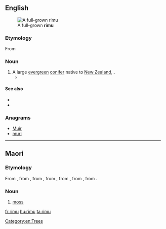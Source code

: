 ==English==
[[File:Rimu-Waitakere.jpg|thumb|A full-grown '''rimu''']]

===Etymology===

From {{etyl|mi|en}}

===Noun===
{{en-noun|rimu}}

# A large [[evergreen]] [[conifer]] native to [[New Zealand]], {{taxlink|Dacrydium cupressinum|species}}.
#* {{quote-news|2009|January 31|Susan Gough Henly|Paddling in New Zealand’s nirvana|Toronto Star|url=http://www.thestar.com/Travel/article/578669
|passage=Leaving the kayaks at Onetahuti Beach, Maori for “to run along the sand,” we amble along the beach before climbing over a lush headland, dense with kawa kawa trees, '''rimu''' pine, silver ferns and flowering tea-trees, to view the sweeping beach in front of the Awaroa estuary.}}

====See also====
* {{pedia|Rimu (tree)}}
* {{specieslite|Dacrydium cupressum}}

===Anagrams===
* [[Muir#English|Muir]]
* [[muri#English|muri]]

[[Category:en:Trees]]

----

==Maori==

===Etymology===
From {{etyl|poz-pep-pro|mi}} {{recons|rimu|lang=poz-pep-pro}}, from {{etyl|poz-pnp-pro|mi}} {{recons|rimu|lang=poz-pnp-pro}}, from {{etyl|poz-pol-pro|mi}} {{recons|rimu|lang=poz-pol-pro}}, from {{etyl|poz-oce-pro|mi}} {{recons|limut|lang=poz-oce-pro}}, from {{etyl|pqe-pro|mi}} {{recons|limut|lang=pqe-pro}}, from {{etyl|poz-cet-pro|mi}} {{recons|limut|lang=poz-cet-pro}}, from {{etyl|poz-pro|mi}} {{recons|limut|lang=poz-pro}}.

===Noun===
{{mi-noun}}

# [[moss]] {{gloss|plants of the division Bryophyta}}

[[fr:rimu]]
[[hu:rimu]]
[[ta:rimu]]